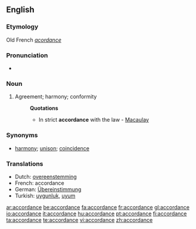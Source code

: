 ==English==

===Etymology===
Old French ''[[acordance]]''

===Pronunciation===
*{{audio|en-us-accordance.ogg|Audio (US)}}

===Noun===
{{en-noun}}
# Agreement; harmony; conformity
#:'''Quotations'''
#:*In strict '''accordance''' with the law - [[Macaulay]]

===Synonyms===
*[[harmony]]; [[unison]]; [[coincidence]]

===Translations===
{{rfc-level|Translations at L3+ (AutoFormat would have corrected level of Synonyms)}}
*Dutch: [[:nl:overeenstemming|overeenstemming]] {{f}}
*French: accordance {{f}}
*German: [[:de:Übereinstimmung|Übereinstimmung]] {{f}}
*Turkish: [[uygunluk]], [[uyum]]

[[ar:accordance]]
[[be:accordance]]
[[fa:accordance]]
[[fr:accordance]]
[[gl:accordance]]
[[io:accordance]]
[[it:accordance]]
[[hu:accordance]]
[[pt:accordance]]
[[fi:accordance]]
[[ta:accordance]]
[[te:accordance]]
[[vi:accordance]]
[[zh:accordance]]